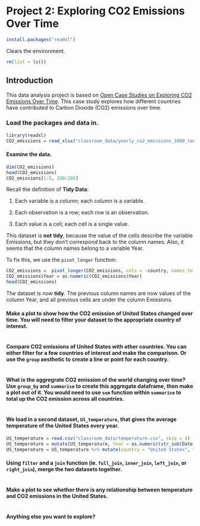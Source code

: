 # Project 2: Exploring CO2 Emissions Over Time

```r
install.packages("readxl")
```

Clears the environment.

```r
rm(list = ls())
```

## Introduction

This data analysis project is based on [Open Case Studies on Exploring CO2 Emissions Over Time](https://www.opencasestudies.org/ocs-bp-co2-emissions/). This case study explores how different countries have contributed to Carbon Dioxide (CO2) emissions over time.

### Load the packages and data in.

```r
library(readxl)
CO2_emissions = read_xlsx("classroom_data/yearly_co2_emissions_1000_tonnes.xlsx")
```

#### Examine the data.

```r
dim(CO2_emissions)
head(CO2_emissions)
CO2_emissions[1:5, 200:205]
```

Recall the definition of **Tidy Data**:

1.  Each variable is a column; each column is a variable.

2.  Each observation is a row; each row is an observation.

3.  Each value is a cell; each cell is a single value.

This dataset is **not** **tidy**, because the value of the cells describe the variable Emissions, but they don't correspond back to the column names. Also, it seems that the column names belong to a variable Year.

To fix this, we use the `pivot_longer` function:

```r
CO2_emissions =  pivot_longer(CO2_emissions, cols = -country, names_to = "Year", values_to = "Emissions")
CO2_emissions$Year = as.numeric(CO2_emissions$Year)
head(CO2_emissions)
```

The dataset is now **tidy**. The previous column names are now values of the column Year, and all previous cells are under the column Emissions.

#### Make a plot to show how the CO2 emission of United States changed over time. You will need to filter your dataset to the appropriate country of interest.

```r

```

#### Compare CO2 emissions of United States with other countries. You can either filter for a few countries of interest and make the comparison. Or use the `group` aesthetic to create a line or point for each country.

```r

```

#### What is the aggregrate CO2 emission of the world changing over time? Use `group_by` and `summarise` to create this aggregate dataframe, then make a plot out of it. You would need to use `sum` function within `summarise` to total up the CO2 emission across all countries.

```r

```

#### We load in a second dataset, `US_temperature`, that gives the average temperature of the United States every year.

```r
US_temperature = read.csv("classroom_data/temperature.csv", skip = 4)
US_temperature = mutate(US_temperature, Year = as.numeric(str_sub(Date, start = 1, end = 4)))
US_temperature = US_temperature %>% mutate(country = "United States", temperature = Value) %>% select(-Anomaly, -Value)
```

#### Using `filter` and a `join` function (ie. `full_join`, `inner_join`, `left_join`, or `right_join`), merge the two datasets together.

```r

```

#### Make a plot to see whether there is any relationship between temperature and CO2 emissions in the United States.

```r

```

#### Anything else you want to explore?

```r

```
